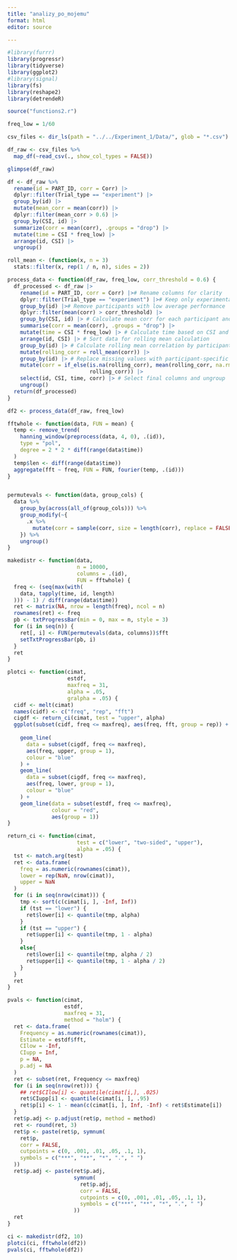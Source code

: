 ```yaml
---
title: "analizy_po_mojemu"
format: html
editor: source

---
```


```r
#library(furrr)
library(progressr)
library(tidyverse)
library(ggplot2)
#library(signal)
library(fs)
library(reshape2)
library(detrendeR)

source("functions2.r")
```

```r
freq_low = 1/60
```

```r
csv_files <- dir_ls(path = "../../Experiment_1/Data/", glob = "*.csv")

df_raw <- csv_files %>%
  map_df(~read_csv(., show_col_types = FALSE))
```
```r
glimpse(df_raw)
```


```r
df <- df_raw %>%
  rename(id = PART_ID, corr = Corr) |>
  dplyr::filter(Trial_type == "experiment") |>
  group_by(id) |>
  mutate(mean_corr = mean(corr)) |>
  dplyr::filter(mean_corr > 0.6) |>
  group_by(CSI, id) |>
  summarize(corr = mean(corr), .groups = "drop") |>
  mutate(time = CSI * freq_low) |> 
  arrange(id, CSI) |>
  ungroup()

```

```r
roll_mean <- (function(x, n = 3)
  stats::filter(x, rep(1 / n, n), sides = 2))

process_data <- function(df_raw, freq_low, corr_threshold = 0.6) {
  df_processed <- df_raw |>
    rename(id = PART_ID, corr = Corr) |># Rename columns for clarity
    dplyr::filter(Trial_type == "experiment") |># Keep only experimental trials
    group_by(id) |># Remove participants with low average performance
    dplyr::filter(mean(corr) > corr_threshold) |>
    group_by(CSI, id) |> # Calculate mean corr for each participant and CSI combination
    summarise(corr = mean(corr), .groups = "drop") |>
    mutate(time = CSI * freq_low) |> # Calculate time based on CSI and frequency
    arrange(id, CSI) |> # Sort data for rolling mean calculation
    group_by(id) |> # Calculate rolling mean correlation by participant
    mutate(rolling_corr = roll_mean(corr)) |>
    group_by(id) |> # Replace missing values with participant-specific means
    mutate(corr = if_else(is.na(rolling_corr), mean(rolling_corr, na.rm = TRUE),
                          rolling_corr)) |>
    select(id, CSI, time, corr) |> # Select final columns and ungroup
    ungroup()
  return(df_processed)
}

df2 <- process_data(df_raw, freq_low)
```

```r

fftwhole <- function(data, FUN = mean) {
  temp <- remove_trend(
    hanning_window(preprocess(data, 4, 0), .(id)),
    type = "pol",
    degree = 2 * 2 * diff(range(data$time))
  )
  temp$len <- diff(range(data$time))
  aggregate(fft ~ freq, FUN = FUN, fourier(temp, .(id)))
}


permutevals <- function(data, group_cols) {
  data %>%
    group_by(across(all_of(group_cols))) %>%
    group_modify(~{
      .x %>% 
        mutate(corr = sample(corr, size = length(corr), replace = FALSE))
    }) %>%
    ungroup()
}

makedistr <- function(data,
                      n = 10000,
                      columns = .(id),
                      FUN = fftwhole) {
  freq <- (seq(max(with(
    data, tapply(time, id, length)
  ))) - 1) / diff(range(data$time))
  ret <- matrix(NA, nrow = length(freq), ncol = n)
  rownames(ret) <- freq
  pb <- txtProgressBar(min = 0, max = n, style = 3)
  for (i in seq(n)) {
    ret[, i] <- FUN(permutevals(data, columns))$fft
    setTxtProgressBar(pb, i)
  }
  ret
}

plotci <- function(cimat,
                   estdf,
                   maxfreq = 31,
                   alpha = .05,
                   gralpha = .05) {
  cidf <- melt(cimat)
  names(cidf) <- c("freq", "rep", "fft")
  cigdf <- return_ci(cimat, test = "upper", alpha)
  ggplot(subset(cidf, freq <= maxfreq), aes(freq, fft, group = rep)) + geom_line(alpha =
                                                                                   gralpha) +
    geom_line(
      data = subset(cigdf, freq <= maxfreq),
      aes(freq, upper, group = 1),
      colour = "blue"
    ) +
    geom_line(
      data = subset(cigdf, freq <= maxfreq),
      aes(freq, lower, group = 1),
      colour = "blue"
    ) +
    geom_line(data = subset(estdf, freq <= maxfreq),
              colour = "red",
              aes(group = 1))
}

return_ci <- function(cimat,
                      test = c("lower", "two-sided", "upper"),
                      alpha = .05) {
  tst <- match.arg(test)
  ret <- data.frame(
    freq = as.numeric(rownames(cimat)),
    lower = rep(NaN, nrow(cimat)),
    upper = NaN
  )
  for (i in seq(nrow(cimat))) {
    tmp <- sort(c(cimat[i, ], -Inf, Inf))
    if (tst == "lower") {
      ret$lower[i] <- quantile(tmp, alpha)
    }
    if (tst == "upper") {
      ret$upper[i] <- quantile(tmp, 1 - alpha)
    }
    else{
      ret$lower[i] <- quantile(tmp, alpha / 2)
      ret$upper[i] <- quantile(tmp, 1 - alpha / 2)
    }
  }
  ret
}

pvals <- function(cimat,
                  estdf,
                  maxfreq = 31,
                  method = "holm") {
  ret <- data.frame(
    Frequency = as.numeric(rownames(cimat)),
    Estimate = estdf$fft,
    CIlow = -Inf,
    CIupp = Inf,
    p = NA,
    p.adj = NA
  )
  ret <- subset(ret, Frequency <= maxfreq)
  for (i in seq(nrow(ret))) {
    ## ret$CIlow[i] <- quantile(cimat[i,], .025)
    ret$CIupp[i] <- quantile(cimat[i, ], .95)
    ret$p[i] <- 1 - mean(c(cimat[i, ], Inf, -Inf) < ret$Estimate[i])
  }
  ret$p.adj <- p.adjust(ret$p, method = method)
  ret <- round(ret, 3)
  ret$p <- paste(ret$p, symnum(
    ret$p,
    corr = FALSE,
    cutpoints = c(0, .001, .01, .05, .1, 1),
    symbols = c("***", "**", "*", ".", " ")
  ))
  ret$p.adj <- paste(ret$p.adj,
                     symnum(
                       ret$p.adj,
                       corr = FALSE,
                       cutpoints = c(0, .001, .01, .05, .1, 1),
                       symbols = c("***", "**", "*", ".", " ")
                     ))
  ret
}
```



```r
ci <- makedistr(df2, 10)
plotci(ci, fftwhole(df2))
pvals(ci, fftwhole(df2))
```

